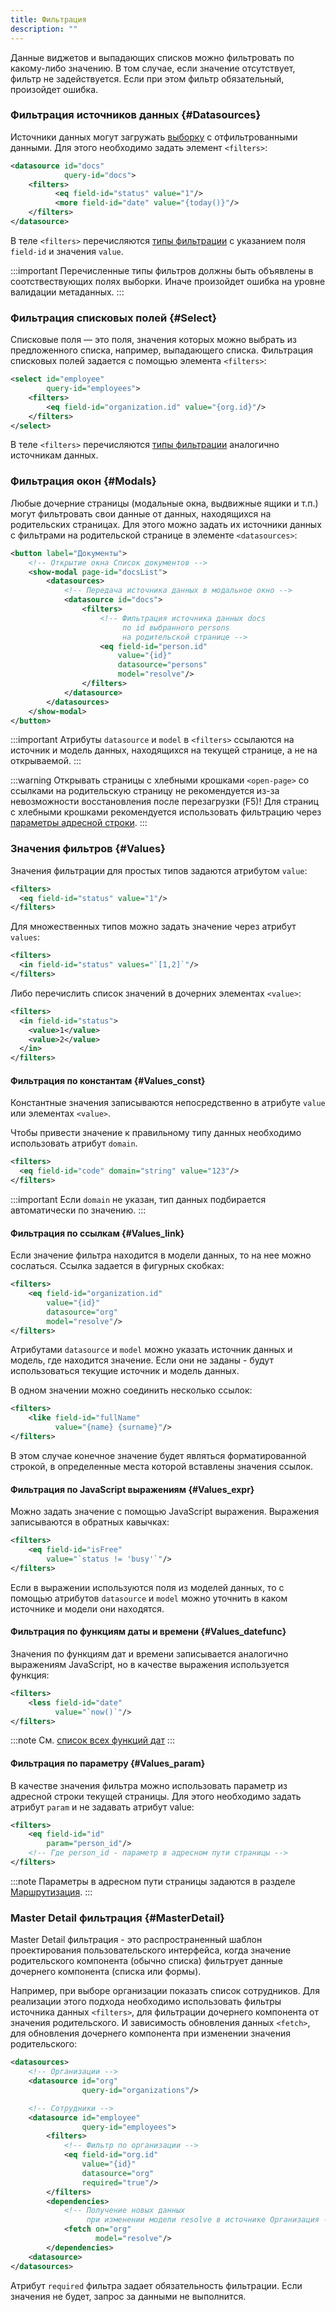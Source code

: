 ```yaml
---
title: Фильтрация
description: ""
---
```


Данные виджетов и выпадающих списков можно фильтровать по какому-либо значению.
В том случае, если значение отсутствует, фильтр не задействуется.
Если при этом фильтр обязательный, произойдет ошибка.

### Фильтрация источников данных {#Datasources}

Источники данных могут загружать [выборку](data#Query) с отфильтрованными данными.
Для этого необходимо задать элемент `<filters>`:


```xml title="Фильтрация источника данных"
<datasource id="docs"
            query-id="docs">
    <filters>
          <eq field-id="status" value="1"/>
          <more field-id="date" value="{today()}"/>
    </filters>
</datasource>
```

В теле `<filters>` перечисляются [типы фильтрации](../manual/data#Selection_filters) с указанием поля `field-id` и значения `value`.

:::important
Перечисленные типы фильтров должны быть объявлены в соотствествующих полях выборки.
Иначе произойдет ошибка на уровне валидации метаданных.
:::

### Фильтрация списковых полей {#Select}

Списковые поля — это поля, значения которых можно выбрать из предложенного списка, например, выпадающего списка.
Фильтрация списковых полей задается с помощью элемента `<filters>`:

```xml title="Фильтрация спискового поля"
<select id="employee"
        query-id="employees">
    <filters>
        <eq field-id="organization.id" value="{org.id}"/>
    </filters>
</select>
```
В теле `<filters>` перечисляются [типы фильтрации](../manual/data#Selection_filters) аналогично источникам данных.


### Фильтрация окон {#Modals}

Любые дочерние страницы (модальные окна, выдвижные ящики и т.п.) могут фильтровать свои данные
от данных, находящихся на родительских страницах.
Для этого можно задать их источники данных с фильтрами на родительской странице в элементе `<datasources>`:

```xml title="Фильтрация в дочернем окне"
<button label="Документы">
    <!-- Открытие окна Список документов -->
    <show-modal page-id="docsList">
        <datasources>
            <!-- Передача источника данных в модальное окно -->
            <datasource id="docs">
                <filters>
                    <!-- Фильтрация источника данных docs
                         по id выбранного persons
                         на родительской странице -->
                    <eq field-id="person.id"
                        value="{id}"
                        datasource="persons"
                        model="resolve"/>
                </filters>
            </datasource>
        </datasources>
    </show-modal>
</button>
```
:::important
Атрибуты `datasource` и `model` в `<filters>` ссылаются на источник и модель данных, находящихся на текущей странице,
а не на открываемой.
:::

:::warning
Открывать страницы с хлебными крошками `<open-page>` со ссылками на родительскую страницу не рекомендуется
из-за невозможности восстановления после перезагрузки (F5)!
Для страниц с хлебными крошками рекомендуется использовать фильтрацию через [параметры адресной строки](filters#Values_param).
:::

### Значения фильтров {#Values}

Значения фильтрации для простых типов задаются атрибутом `value`:

```xml title="Фильтрация по одному значению"
<filters>
  <eq field-id="status" value="1"/>
</filters>
```

Для множественных типов можно задать значение через атрибут `values`:

```xml title="Фильтрация по списку значений"
<filters>
  <in field-id="status" values="`[1,2]`"/>
</filters>
```

Либо перечислить список значений в дочерних элементах `<value>`:

```xml title="Фильтрация по значениям в элементах"
<filters>
  <in field-id="status">
    <value>1</value>
    <value>2</value>
  </in>
</filters>
```

#### Фильтрация по константам {#Values_const}

Константные значения записываются непосредственно в атрибуте `value` или элементах `<value>`.

Чтобы привести значение к правильному типу данных необходимо использовать атрибут `domain`.

```xml title="Фильтрация по константному значению с приведением типа"
<filters>
  <eq field-id="code" domain="string" value="123"/>
</filters>
```

:::important
Если `domain` не указан, тип данных подбирается автоматически по значению.
:::

#### Фильтрация по ссылкам {#Values_link}

Если значение фильтра находится в модели данных, то на нее можно сослаться.
Ссылка задается в фигурных скобках:

```xml title="Фильтрация по ссылке"
<filters>
    <eq field-id="organization.id"
        value="{id}"
        datasource="org"
        model="resolve"/>
</filters>
```
Атрибутами `datasource` и `model` можно указать источник данных и модель, где находится значение.
Если они не заданы - будут использоваться текущие источник и модель данных.

В одном значении можно соединить несколько ссылок:
```xml title="Фильтрация по нескольким ссылкам"
<filters>
    <like field-id="fullName"
          value="{name} {surname}"/>
</filters>
```
В этом случае конечное значение будет являться форматированной строкой, в определенные места которой вставлены значения ссылок.

#### Фильтрация по JavaScript выражениям {#Values_expr}

Можно задать значение с помощью JavaScript выражения.
Выражения записываются в обратных кавычках:

```xml title="Фильтрация по javaScript выражению"
<filters>
    <eq field-id="isFree"
        value="`status != 'busy'`"/>
</filters>
```
Если в выражении используются поля из моделей данных,
то с помощью атрибутов `datasource` и `model` можно уточнить в каком источнике и модели они находятся.

#### Фильтрация по функциям даты и времени {#Values_datefunc}

Значения по функциям дат и времени записывается аналогично выражениям JavaScript, но в качестве выражения используется функция:

```xml title="Фильтрация по функции даты и времени"
<filters>
    <less field-id="date"
          value="`now()`"/>
</filters>
```

:::note
См. [список всех функций дат](#Date_functions)
:::

#### Фильтрация по параметру {#Values_param}

В качестве значения фильтра можно использовать параметр из адресной строки текущей страницы.
Для этого необходимо задать атрибут `param` и не задавать атрибут value:

```xml title="Фильтрация по параметру"
<filters>
    <eq field-id="id"
        param="person_id"/>
    <!-- Где person_id - параметр в адресном пути страницы -->
</filters>
```

:::note
Параметры в адресном пути страницы задаются в разделе [Маршрутизация](routing).
:::

### Master Detail фильтрация {#MasterDetail}

Master Detail фильтрация - это распространенный шаблон проектирования пользовательского интерфейса,
когда значение родительского компонента (обычно списка) фильтрует данные дочернего компонента (списка или формы).

Например, при выборе организации показать список сотрудников.
Для реализации этого подхода необходимо использовать фильтры источника данных `<filters>`,
для фильтрации дочернего компонента от значения родительского.
И зависимость обновления данных `<fetch>`, для обновления дочернего компонента при изменении значения родительского:

```xml title="Master Detail фильтрация источников данных"
<datasources>
    <!-- Организации -->
    <datasource id="org"
                query-id="organizations"/>

    <!-- Сотрудники -->
    <datasource id="employee"
                query-id="employees">
        <filters>
            <!-- Фильтр по организации -->
            <eq field-id="org.id"
                value="{id}"
                datasource="org"
                required="true"/>
        </filters>
        <dependencies>
            <!-- Получение новых данных
                 при изменении модели resolve в источнике Организация -->
            <fetch on="org"
                   model="resolve"/>
        </dependencies>
    <datasource>
</datasources>
```
Атрибут `required` фильтра задает обязательность фильтрации.
Если значения не будет, запрос за данными не выполнится.

